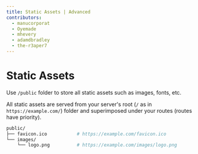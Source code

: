 ```yaml
---
title: Static Assets | Advanced
contributors:
  - manucorporat
  - Oyemade
  - mhevery
  - adamdbradley
  - the-r3aper7
---
```


# Static Assets

Use `/public` folder to store all static assets such as images, fonts, etc.

All static assets are served from your server's root (`/` as in `https://example.com/`) folder and superimposed under your routes (routes have priority).

```bash
public/
├── favicon.ico           # https://example.com/favicon.ico
└── images/
    └── logo.png          # https://example.com/images/logo.png
```
